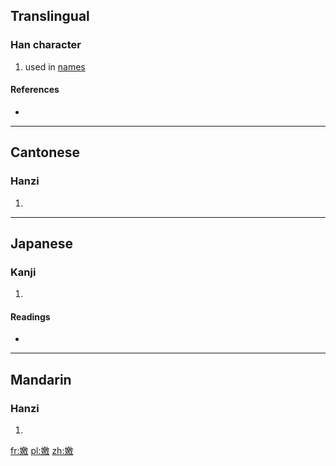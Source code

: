 ==Translingual==

===Han character===
{{Han char|rn=38|rad=女|as=13|sn=16|four=4844<sub>0</sub>|canj=女竹尸大 (VHSK)|ids=⿰[[女]][[敫]]}}

# used in [[name]]s

====References====
* {{Han ref|kx=0272.040|dkj=06767|dj=0540.050|hdz=21084.090|uh=5B13|ud=23315|bh=E956|bd=59734}}

----

==Cantonese==

===Hanzi===
{{yue-hanzi|jyut=[[giu3]]|y=giu3}}

# {{defn|lang=yue|sort=女13}}

----

==Japanese==

===Kanji===
{{ja-kanji|grade=|rs=女13}}

# {{defn|lang=ja|sort=女13}}

====Readings====
* {{ja-readings|on=[[けう]] (keu)|kun=}}

----

==Mandarin==

===Hanzi===
{{cmn-hanzi|pin=[[jiào]] ([[jiao4]])|wg=chiao<sup>4</sup>}}

# {{defn|lang=cmn|sort=女13}}

[[fr:嬓]]
[[pl:嬓]]
[[zh:嬓]]
